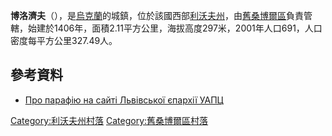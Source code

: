 {{coord|49|35|29|N|22|55|6|E|scale:100000|display=title}}

'''博洛濟夫'''（{{lang-uk|Болозів}}），是[[烏克蘭|烏克蘭]]的城鎮，位於該國西部[[利沃夫州|利沃夫州]]，由[[舊桑博爾區|舊桑博爾區]]負責管轄，始建於1406年，面積2.11平方公里，海拔高度297米，2001年人口691，人口密度每平方公里327.49人。

==參考資料==
*[http://uaoc.lviv.ua/index.php?id=53 Про парафію на сайті Львівської єпархії УАПЦ] {{Wayback|url=http://uaoc.lviv.ua/index.php?id=53 |date=20201128200113 }}

[[Category:利沃夫州村落|Category:利沃夫州村落]]
[[Category:舊桑博爾區村落|Category:舊桑博爾區村落]]


{{Lviv-geo-stub}}